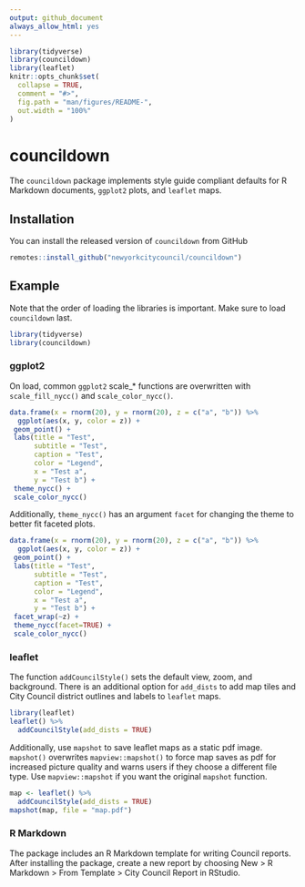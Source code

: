 ```yaml
---
output: github_document
always_allow_html: yes
---
```


<!-- README.md is generated from README.Rmd. Please edit that file -->

```r
library(tidyverse)
library(councildown)
library(leaflet)
knitr::opts_chunk$set(
  collapse = TRUE,
  comment = "#>",
  fig.path = "man/figures/README-",
  out.width = "100%"
)
```
# councildown

The `councildown` package implements style guide compliant defaults for R Markdown documents, `ggplot2` plots, and `leaflet` maps.

## Installation

You can install the released version of `councildown` from GitHub

``` r
remotes::install_github("newyorkcitycouncil/councildown")
```

## Example

Note that the order of loading the libraries is important. Make sure to load `councildown` last. 

```r
library(tidyverse)
library(councildown)
```

### ggplot2

On load, common `ggplot2` scale_* functions are overwritten with `scale_fill_nycc()` and `scale_color_nycc()`.

```r
data.frame(x = rnorm(20), y = rnorm(20), z = c("a", "b")) %>%
  ggplot(aes(x, y, color = z)) +
 geom_point() +
 labs(title = "Test",
      subtitle = "Test",
      caption = "Test",
      color = "Legend",
      x = "Test a",
      y = "Test b") +
 theme_nycc() +
 scale_color_nycc()
```

Additionally, `theme_nycc()` has an argument `facet` for changing the theme to better fit faceted plots.

```r
data.frame(x = rnorm(20), y = rnorm(20), z = c("a", "b")) %>%
  ggplot(aes(x, y, color = z)) +
 geom_point() +
 labs(title = "Test",
      subtitle = "Test",
      caption = "Test",
      color = "Legend",
      x = "Test a",
      y = "Test b") +
 facet_wrap(~z) +
 theme_nycc(facet=TRUE) +
 scale_color_nycc()
```

### leaflet

The function `addCouncilStyle()` sets the default view, zoom, and background. There is an additional option for `add_dists` to add map tiles and City Council district outlines and labels to `leaflet` maps. 

```r
library(leaflet)
leaflet() %>% 
  addCouncilStyle(add_dists = TRUE)
```

Additionally, use `mapshot` to save leaflet maps as a static pdf image. `mapshot()` overwrites `mapview::mapshot()` to force map saves as pdf for increased picture quality and warns users if they choose a different file type. Use `mapview::mapshot` if you want the original `mapshot` function. 

```r
map <- leaflet() %>% 
  addCouncilStyle(add_dists = TRUE)
mapshot(map, file = "map.pdf")
```

### R Markdown

The package includes an R Markdown template for writing Council reports. After installing the package, create a new report by choosing New > R Markdown > From Template > City Council Report in RStudio.
